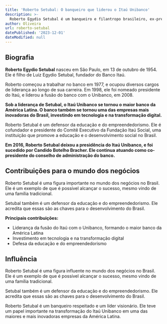 ```yaml
---
title: 'Roberto Setubal: O banqueiro que liderou o Itaú Unibanco'
description: >-
  Roberto Egydio Setubal é um banqueiro e filantropo brasileiro, ex-presidente do Banco Itaú. Ele nasceu em São Paulo, em 13 de outubro de 1954, e é filho de Luiz Egydio Setubal, fundador do Banco Itaú.
author: Oliveira
url: roberto-setubal
datePublished: '2023-12-01'
dateModified: null
---
```


## Biografia

**Roberto Egydio Setubal** nasceu em São Paulo, em 13 de outubro de 1954. Ele é filho de Luiz Egydio Setubal, fundador do Banco Itaú.

Roberto começou a trabalhar no banco em 1977, e ocupou diversos cargos de liderança ao longo de sua carreira. Em 1998, ele foi nomeado presidente do Itaú, e liderou a fusão do banco com o Unibanco, em 2008.

**Sob a liderança de Setubal, o Itaú Unibanco se tornou o maior banco da América Latina. O banco também se tornou uma das empresas mais inovadoras do Brasil, investindo em tecnologia e na transformação digital.**

Roberto Setubal é um defensor da educação e do empreendedorismo. Ele é cofundador e presidente do Comitê Executivo da Fundação Itaú Social, uma instituição que promove a educação e o desenvolvimento social no Brasil.

**Em 2016, Roberto Setubal deixou a presidência do Itaú Unibanco, e foi sucedido por Candido Botelho Bracher. Ele continua atuando como co-presidente do conselho de administração do banco.**

## Contribuições para o mundo dos negócios

Roberto Setubal é uma figura importante no mundo dos negócios no Brasil. Ele é um exemplo de que é possível alcançar o sucesso, mesmo vindo de uma família tradicional.

Setubal também é um defensor da educação e do empreendedorismo. Ele acredita que essas são as chaves para o desenvolvimento do Brasil.

**Principais contribuições:**

* Liderança da fusão do Itaú com o Unibanco, formando o maior banco da América Latina
* Investimento em tecnologia e na transformação digital
* Defesa da educação e do empreendedorismo

## Influência

Roberto Setubal é uma figura influente no mundo dos negócios no Brasil. Ele é um exemplo de que é possível alcançar o sucesso, mesmo vindo de uma família tradicional.

Setubal também é um defensor da educação e do empreendedorismo. Ele acredita que essas são as chaves para o desenvolvimento do Brasil.

Roberto Setubal é um banqueiro respeitado e um líder visionário. Ele teve um papel importante na transformação do Itaú Unibanco em uma das maiores e mais inovadoras empresas da América Latina.
